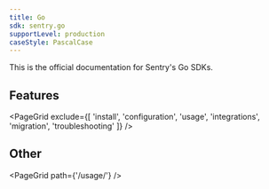 ```yaml
---
title: Go
sdk: sentry.go
supportLevel: production
caseStyle: PascalCase
---
```


This is the official documentation for Sentry's Go SDKs.

## Features

<PageGrid exclude={[
  'install',
  'configuration',
  'usage',
  'integrations',
  'migration',
  'troubleshooting'
]} />

## Other

<PageGrid path={'/usage/'} />
